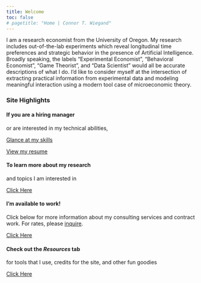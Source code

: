 ```yaml
---
title: Welcome
toc: false
# pagetitle: "Home | Connor T. Wiegand"
---
```


I am a research economist from the University of Oregon. My research includes out-of-the-lab experiments which reveal longitudinal time preferences and strategic behavior in the presence of Artificial Intelligence. Broadly speaking, the labels "Experimental Economist", "Behavioral Economist", "Game Theorist", and "Data Scientist" would all be accurate descriptions of what I do. I'd like to consider myself at the intersection of extracting practical information from experimental data and modeling meaningful interaction using a modern tool case of microeconomic theory.

### Site Highlights

::::::{.panel-grid width=80%}
<!-- Try `g-col-8 g-start-4` for first card and `g-col-8 g-start-12` for second card -->


:::::{.g-col-24 .g-col-sm-12}

::::{.card .h-100 .card-cc1}

:::{.card-body}
```{=html} 
<!--  --> 
```
#### If you are a hiring manager

[or are interested in my technical abilities,]{.card-text}

:::{.d-flex .justify-content-around}

[Glance at my skills](/skills/index.qmd){.btn .btn-primary .mx-1} 

[View my resume](/cv/index.qmd){.btn .btn-primary .mx-1} 

::: 

:::
::::
:::::



:::::{.g-col-24 .g-col-sm-12}

::::{.card .h-100 .card-cc2}

:::{.card-body}
```{=html} 
<!--  --> 
```
#### To learn more about my research

[and topics I am interested in]{.card-text}

:::{.flex-buttons-end}
[Click Here](/proj/index.qmd){.btn .btn-primary}
:::

:::
::::
:::::



:::::{.g-col-24 .g-col-sm-12}

::::{.card .h-100 .card-cc3}

:::{.card-body}
```{=html} 
<!--  --> 
```
#### I'm available to work!

[Click below for more information about my consulting services and contract work. For rates, please [inquire](mailto:cwiegand@uoregon.edu).]{.card-text}

:::{.flex-buttons-end}
[Click Here](/for-hire/index.qmd){.btn .btn-primary}
:::

:::
::::
:::::




:::::{.g-col-24 .g-col-sm-12}

::::{.card .h-100 .card-cc4}

:::{.card-body}
```{=html} 
<!--  --> 
```
#### Check out the _Resources_ tab

[for tools that I use, credits for the site, and other fun goodies]{.card-text}

:::{.flex-buttons-end}
[Click Here](/resources/index.qmd){.btn .btn-primary}
:::

:::
::::
:::::


::::::